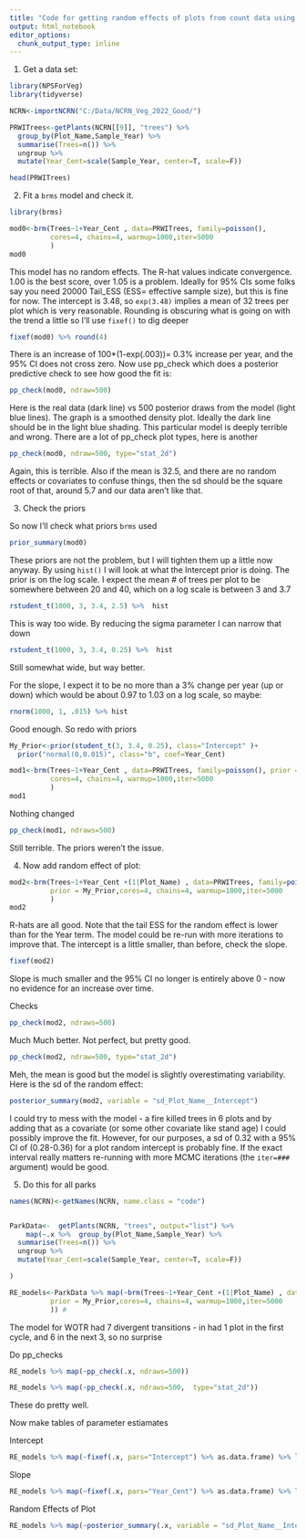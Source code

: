 ```yaml
---
title: "Code for getting random effects of plots from count data using brms"
output: html_notebook
editor_options: 
  chunk_output_type: inline
---
```


1.  Get a data set:

```r
library(NPSForVeg)
library(tidyverse)

NCRN<-importNCRN("C:/Data/NCRN_Veg_2022_Good/")

PRWITrees<-getPlants(NCRN[[9]], "trees") %>% 
  group_by(Plot_Name,Sample_Year) %>% 
  summarise(Trees=n()) %>% 
  ungroup %>% 
  mutate(Year_Cent=scale(Sample_Year, center=T, scale=F))

head(PRWITrees)
```

2.  Fit a `brms` model and check it.

```r
library(brms)

mod0<-brm(Trees~1+Year_Cent , data=PRWITrees, family=poisson(),
          cores=4, chains=4, warmup=1000,iter=5000
          )
mod0

```

This model has no random effects. The R-hat values indicate convergence. 1.00 is the best score, over 1.05 is a problem. Ideally for 95% CIs some folks say you need 20000 Tail_ESS (ESS= effective sample size), but this is fine for now. The intercept is 3.48, so `exp(3.48)` implies a mean of 32 trees per plot which is very reasonable. Rounding is obscuring what is going on with the trend a little so I'll use `fixef()` to dig deeper

```r
fixef(mod0) %>% round(4)
```

There is an increase of 100\*(1-exp(.003))= 0.3% increase per year, and the 95% CI does not cross zero. Now use pp_check which does a posterior predictive check to see how good the fit is:

```r
pp_check(mod0, ndraw=500)
```

Here is the real data (dark line) vs 500 posterior draws from the model (light blue lines). The graph is a smoothed density plot. Ideally the dark line should be in the light blue shading. This particular model is deeply terrible and wrong. There are a lot of pp_check plot types, here is another

```r
pp_check(mod0, ndraw=500, type="stat_2d")
```

Again, this is terrible. Also if the mean is 32.5, and there are no random effects or covariates to confuse things, then the sd should be the square root of that, around 5.7 and our data aren't like that.

3.  Check the priors

So now I'll check what priors `brms` used

```r
prior_summary(mod0)
```

These priors are not the problem, but I will tighten them up a little now anyway. By using `hist()` I will look at what the Intercept prior is doing. The prior is on the log scale. I expect the mean \# of trees per plot to be somewhere between 20 and 40, which on a log scale is between 3 and 3.7

```r
rstudent_t(1000, 3, 3.4, 2.5) %>%  hist
```

This is way too wide. By reducing the sigma parameter I can narrow that down

```r
rstudent_t(1000, 3, 3.4, 0.25) %>%  hist
```

Still somewhat wide, but way better.

For the slope, I expect it to be no more than a 3% change per year (up or down) which would be about 0.97 to 1.03 on a log scale, so maybe:

```r
rnorm(1000, 1, .015) %>% hist
```

Good enough. So redo with priors

```r
My_Prior<-prior(student_t(3, 3.4, 0.25), class="Intercept" )+
  prior("normal(0,0.015)", class="b", coef=Year_Cent)

mod1<-brm(Trees~1+Year_Cent , data=PRWITrees, family=poisson(), prior = My_Prior,
          cores=4, chains=4, warmup=1000,iter=5000
          )
mod1


```

Nothing changed

```r
pp_check(mod1, ndraws=500)
```

Still terrible. The priors weren't the issue.

4.  Now add random effect of plot:

```r
mod2<-brm(Trees~1+Year_Cent +(1|Plot_Name) , data=PRWITrees, family=poisson(), 
          prior = My_Prior,cores=4, chains=4, warmup=1000,iter=5000
          )
mod2
```

R-hats are all good. Note that the tail ESS for the random effect is lower than for the Year term. The model could be re-run with more iterations to improve that. The intercept is a little smaller, than before, check the slope.

```r
fixef(mod2)
```

Slope is much smaller and the 95% CI no longer is entirely above 0 - now no evidence for an increase over time.

Checks

```r
pp_check(mod2, ndraws=500)
```

Much Much better. Not perfect, but pretty good.

```r
pp_check(mod2, ndraw=500, type="stat_2d")
```

Meh, the mean is good but the model is slightly overestimating variability. Here is the sd of the random effect:

```r
posterior_summary(mod2, variable = "sd_Plot_Name__Intercept")
```

I could try to mess with the model - a fire killed trees in 6 plots and by adding that as a covariate (or some other covariate like stand age) I could possibly improve the fit. However, for our purposes, a sd of 0.32 with a 95% CI of (0.28-0.36) for a plot random intercept is probably fine. If the exact interval really matters re-running with more MCMC iterations (the `iter=###` argument) would be good.


5. Do this for all parks

```r
names(NCRN)<-getNames(NCRN, name.class = "code")


ParkData<-  getPlants(NCRN, "trees", output="list") %>% 
    map(~.x %>%  group_by(Plot_Name,Sample_Year) %>% 
  summarise(Trees=n()) %>% 
  ungroup %>% 
  mutate(Year_Cent=scale(Sample_Year, center=T, scale=F))

)

RE_models<-ParkData %>% map(~brm(Trees~1+Year_Cent +(1|Plot_Name) , data=.x, family=poisson(), 
          prior = My_Prior,cores=4, chains=4, warmup=1000,iter=5000
          )) #


```
The model for WOTR had 7 divergent transitions - in had 1 plot in the first cycle, and 6 in the next 3, so no surprise

Do pp_checks

```r

RE_models %>% map(~pp_check(.x, ndraws=500))


```
```r
RE_models %>% map(~pp_check(.x, ndraws=500,  type="stat_2d"))
```
These do pretty well. 

Now make tables of parameter estiamates

Intercept
```r
RE_models %>% map(~fixef(.x, pars="Intercept") %>% as.data.frame) %>% list_rbind( names_to = "Park")

```
Slope
```r
RE_models %>% map(~fixef(.x, pars="Year_Cent") %>% as.data.frame) %>% list_rbind( names_to = "Park")

```


Random Effects of Plot
```r
RE_models %>% map(~posterior_summary(.x, variable = "sd_Plot_Name__Intercept") %>% as.data.frame) %>% list_rbind( names_to = "Park")
```




